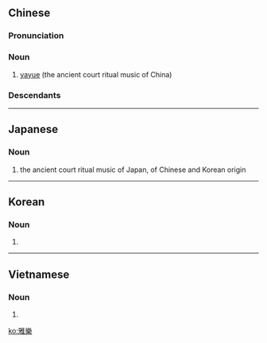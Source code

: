 {{also|雅乐}}
==Chinese==
{{zh-forms|s=雅乐}}

===Pronunciation===
{{zh-pron
|m=yǎyuè
|c=ngaa5 ngok6
|cat=n
}}

===Noun===
{{zh-noun}}

# {{lb|zh|music}} [[w:yayue|yayue]] (the ancient court ritual music of China)

===Descendants===
{{CJKV||ががく|s=雅楽|아악|nhã nhạc}}

----

==Japanese==
{{ja-kanjitab|が|がく|yomi=o}}
{{wikipedia|Gagaku}}

===Noun===
{{ja-noun|ががく|shin=雅楽}}

# {{lb|ja|music|sort=かがく'}} the ancient court ritual music of Japan, of Chinese and Korean origin

----

==Korean==
{{ko-hanjatab}}
{{wikipedia|Aak}}

===Noun===
{{ko-noun|hj|hangeul=아악}}

# {{hanja form of|아악|the ancient court ritual music of Korea}}

----

==Vietnamese==
{{vi-hantutab}}
{{wikipedia|Nhã nhạc}}

===Noun===
{{vi-hantu|pos=noun}}

# {{han tu form of|nhã nhạc|the ancient court ritual music of Vietnam, of Chinese origin}}

[[ko:雅樂]]
